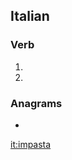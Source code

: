 ==Italian==

===Verb===
{{head|it|verb form}}

# {{inflection of|impastare||3|s|pres|indc|lang=it}}
# {{inflection of|impastare||2|s|impr|lang=it}}

===Anagrams===
* {{l|it|stampai}}

[[it:impasta]]